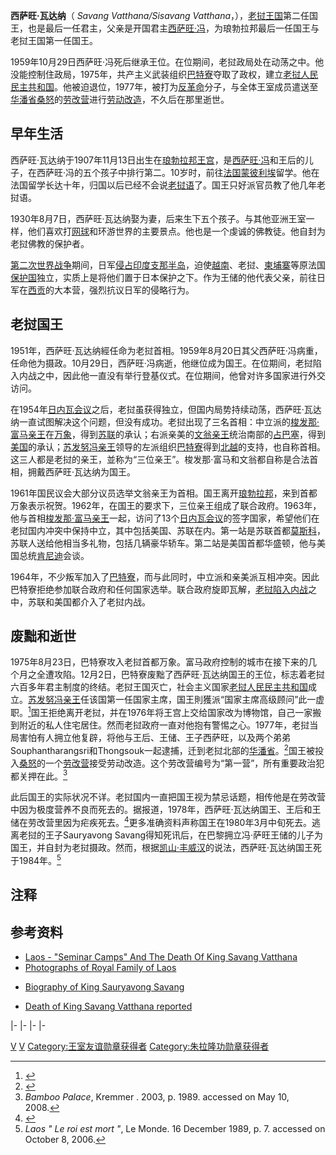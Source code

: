 {{NoteTA|G1=Laos}}
{{Infobox royalty
| succession      = [[老挝君主列表|老挝国王]]
| image           = Kroonprins Savang , nieuwe Koning van Laos, Bestanddeelnr 910-7908.jpg
| predecessor     = [[西萨旺·冯|西萨旺·冯]]
| reign           = 1959年10月29日-1975年12月2日
| full_name       = Samdach Brhat Chao Mavattaha Sri Vitha Lan Xang Hom Khao Phra Rajanachakra Lao Parama Sidha Khattiya Suriya Varman Brhat Maha Sri Savangsa Vadhana
| spouse          = {{marriage|{{link-en|坎培|Khamphoui}}|1930|1978}}
| issue           = 王储{{link-en|冯·萨旺|Vong Savang}}<br />公主[[Savivanh_Savang|Savivanh Savang]]<br/>公主[[Thala_Savang|Thala Savang]]<br />王子[[Sisavang_Savang|Sisavang Savang]]<br />王子[[Sauryavong_Savang|Sauryavong Savang]]
| birth_date      = {{birth date|1907|11|13}}
| birth_place     = [[File:Flag_of_Colonial_Annam.svg|25px]][[法屬印度支那聯邦|法屬印度支那聯邦]][[寮保護國|寮保護國]][[琅勃拉邦|琅勃拉邦]]
| death_date      = {{death date and age|1978|5|13|1907|11|13}}
| death_place     = {{LAO}}[[華潘省|華潘省]][[桑怒|桑怒]]
}}
'''西萨旺·瓦达纳'''（{{lang-lo|ເຈົ້າສີສະຫວ່າງວັດທະນາ}} ''Savang Vatthana/Sisavang Vatthana''，{{bd|1907年|11月13日|1978年|5月13日|catIdx=瓦达纳}}），[[老挝王国|老挝王国]]第二任国王，也是最后一任君主，父亲是开国君主[[西萨旺·冯|西萨旺·冯]]，为琅勃拉邦最后一任国王与老挝王国第一任国王。

1959年10月29日西萨旺·冯死后继承王位。在位期间，老挝政局处在动荡之中。他没能控制住政局，1975年，共产主义武装组织[[巴特寮|巴特寮]]夺取了政权，建立[[老挝人民民主共和国|老挝人民民主共和国]]。他被迫退位，1977年，被打为[[反革命|反革命]]分子，与全体王室成员遣送至[[华潘省|华潘省]][[桑怒|桑怒]]的[[劳改营|劳改营]]进行[[劳动改造|劳动改造]]，不久后在那里逝世。

== 早年生活 ==
西萨旺·瓦达纳于1907年11月13日出生在[[琅勃拉邦王宫|琅勃拉邦王宫]]，是[[西萨旺·冯|西萨旺·冯]]和王后{{link-en|坎温一世|Kham-Oun I}}的儿子，在西萨旺·冯的五个孩子中排行第二。10岁时，前往[[法国|法国]][[蒙彼利埃|蒙彼利埃]]留学。他在法国留学长达十年，归国以后已经不会说[[老挝语|老挝语]]了。国王只好派官员教了他几年老挝语。

1930年8月7日，西萨旺·瓦达纳娶{{link-en|坎培|Khamphoui}}为妻，后来生下五个孩子。与其他亚洲王室一样，他们喜欢打[[网球|网球]]和环游世界的主要景点。他也是一个虔诚的佛教徒。他自封为老挝佛教的保护者。

[[第二次世界战争|第二次世界战争]]期间，日军[[日军入侵法属印度支那|侵占印度支那半岛]]，迫使[[越南|越南]]、老挝、[[柬埔寨|柬埔寨]]等原法国[[保护国|保护国]]独立，实质上是将他们置于日本保护之下。作为王储的他代表父亲，前往日军在[[胡志明市|西贡]]的大本营，强烈抗议日军的侵略行为。

==老挝国王==
1951年，西萨旺·瓦达纳經任命为老挝首相。1959年8月20日其父西萨旺·冯病重，任命他为摄政。10月29日，西萨旺·冯病逝，他继位成为国王。在位期间，老挝陷入内战之中，因此他一直没有举行登基仪式。在位期间，他曾对许多国家进行外交访问。

在1954年[[日内瓦会议_(1954年)|日内瓦会议]]之后，老挝虽获得独立，但国内局势持续动荡，西萨旺·瓦达纳一直试图解决这个问题，但没有成功。老挝出现了三名首相：中立派的[[梭发那·富马亲王|梭发那·富马亲王]]在[[万象|万象]]，得到[[苏联|苏联]]的承认；右派亲美的[[文翁亲王|文翁亲王]]统治南部的[[占巴塞|占巴塞]]，得到[[美国|美国]]的承认；[[苏发努冯亲王|苏发努冯亲王]]领导的左派组织[[巴特寮|巴特寮]]得到[[北越|北越]]的支持，也自称首相。这三人都是老挝的亲王，並称为“三位亲王”。梭发那·富马和文翁都自称是合法首相，拥戴西萨旺·瓦达纳为国王。

1961年国民议会大部分议员选举文翁亲王为首相。国王离开[[琅勃拉邦|琅勃拉邦]]，来到首都万象表示祝贺。1962年，在国王的要求下，三位亲王组成了联合政府。1963年，他与首相[[梭发那·富马亲王|梭发那·富马亲王]]一起，访问了13个[[日内瓦会议_(1954年)|日内瓦会议]]的签字国家，希望他们在老挝国内冲突中保持中立，其中包括美国、苏联在内。第一站是苏联首都[[莫斯科|莫斯科]]，苏联人送给他相当多礼物，包括几辆{{link-en|柴卡|Chaika (car)}}豪华轿车。第二站是美国首都华盛顿，他与美国总统[[肯尼迪|肯尼迪]]会谈。

1964年，不少叛军加入了[[巴特寮|巴特寮]]，而与此同时，中立派和亲美派互相冲突。因此巴特寮拒绝参加联合政府和任何国家选举。联合政府旋即瓦解，[[老挝内战|老挝陷入内战]]之中，苏联和美国都介入了老挝内战。

==废黜和逝世==
1975年8月23日，巴特寮攻入老挝首都万象。富马政府控制的城市在接下来的几个月之全遭攻陷。12月2日，巴特寮废黜了西萨旺·瓦达纳国王的王位，标志着老挝六百多年君主制度的终结。老挝王国灭亡，社会主义国家[[老挝人民民主共和国|老挝人民民主共和国]]成立。[[苏发努冯亲王|苏发努冯亲王]]任该国第一任国家主席，国王則獲派“国家主席高级顾问”此一虚职。<ref>{{Cite web |url=http://news.google.com/newspapers?nid=1300&dat=19751204&id=a8dYAAAAIBAJ&sjid=QJIDAAAAIBAJ&pg=7119,940024 |title=存档副本 |access-date=2015-06-09 |archive-date=2021-03-11 |archive-url=https://web.archive.org/web/20210311153423/https://news.google.com/newspapers?nid=1300&dat=19751204&id=a8dYAAAAIBAJ&sjid=QJIDAAAAIBAJ&pg=7119,940024 |dead-url=no }}</ref>国王拒绝离开老挝，并在1976年将王宫上交给国家改为博物馆，自己一家搬到附近的私人住宅居住。然而老挝政府一直对他抱有警惕之心。1977年，老挝当局害怕有人拥立他复辟，将他与王后{{link-en|坎培|Khamphoui}}、王储{{link-en|冯·萨旺|Vong Savang}}、王子西萨旺，以及两个弟弟Souphantharangsri和Thongsouk一起逮捕，迁到老挝北部的[[华潘省|华潘省]]。<ref>{{Cite web |url=http://www.lonelyplanet.com/laos/history#ixzz1vbXPh1dn |title=存档副本 |accessdate=2015-06-09 |archive-date=2019-05-08 |archive-url=https://web.archive.org/web/20190508182149/https://www.lonelyplanet.com/laos/history#ixzz1vbXPh1dn |dead-url=no }}</ref>国王被投入[[桑怒|桑怒]]的一个[[劳改营|劳改营]]接受劳动改造。这个劳改营编号为“第一营”，所有重要政治犯都关押在此。<ref>''Bamboo Palace'', Kremmer . 2003, p. 1989. accessed on May 10, 2008.</ref>

此后国王的实际状况不详。老挝国内一直把国王视为禁忌话题，相传他是在劳改营中因为极度营养不良而死去的。据报道，1978年，西萨旺·瓦达纳国王、{{link-en|坎培|Khamphoui}}王后和{{link-en|冯·萨旺|Vong Savang}}王储在劳改营里因为疟疾死去。<ref>{{Cite web |url=http://www.nytimes.com/1990/02/08/opinion/l-laotian-royal-family-died-in-prison-camp-282890.html |title=存档副本 |access-date=2015-06-09 |archive-date=2021-03-09 |archive-url=https://web.archive.org/web/20210309015520/https://www.nytimes.com/1990/02/08/opinion/l-laotian-royal-family-died-in-prison-camp-282890.html |dead-url=no }}</ref>更多准确资料声称国王在1980年3月中旬死去。逃离老挝的王子Sauryavong Savang得知死讯后，在巴黎拥立冯·萨旺王储的儿子{{link-en|苏里旺·萨旺|Soulivong Savang}}为国王，并自封为老挝摄政。然而，根据[[凯山·丰威汉|凯山·丰威汉]]的说法，西萨旺·瓦达纳国王死于1984年。<ref>''Laos " Le roi est mort "'', Le Monde. 16 December 1989, p. 7. accessed on October 8, 2006.</ref>

==注释==
{{reflist}}

== 参考资料 ==
{{commonscat|Savang Vatthana}}
*[http://www.exploitz.com/Laos-quotseminar-Campsquot-And-The-Death-Of-King-Savang-Vatthana-cg.php Laos - "Seminar Camps" And The Death Of King Savang Vatthana] {{Wayback|url=http://www.exploitz.com/Laos-quotseminar-Campsquot-And-The-Death-Of-King-Savang-Vatthana-cg.php |date=20210201101710 }}
*[http://phiengch.free.fr/Album01.htm Photographs of Royal Family of Laos] {{Wayback|url=http://phiengch.free.fr/Album01.htm |date=20210224111527 }}
*{{fr}}[http://www.laosite.com/albums/alb40/alb40_9.htm Biography of King Sauryavong Savang]{{Wayback|url=http://www.laosite.com/albums/alb40/alb40_9.htm |date=20070928034156 }}
*{{en}}[http://www.workmall.com/wfb2001/laos/laos_history_seminar_camps_and_the_death_of_king_savang_vatthana.html Death of King Savang Vatthana reported] {{Wayback|url=http://www.workmall.com/wfb2001/laos/laos_history_seminar_camps_and_the_death_of_king_savang_vatthana.html |date=20210225021447 }}

{{s-start}}
{{s-hou|[[老挝王室|Khun Lo王朝]]|1907年|11月13日|1978年|3月？}}
{{s-reg|}}
{{s-bef|before=[[西萨旺·冯|西萨旺·冯]]}}
{{s-ttl|title=[[老挝君主列表|老挝国王]]|years=1959年10月29日 – 1975年12月2日}}
{{s-non|reason=君主制废除|reason2=[[老挝人民革命党|老挝人民革命党]]掌权}}
|-
{{s-off|}}
{{s-bef|before=[[西萨旺·冯|西萨旺·冯]]<br><small>作为[[老挝君主列表|老挝国王]]</small>}}
{{s-ttl|title=[[老挝君主列表|老挝国家元首]]<br><small>作为[[老挝君主列表|老挝国王]]</small>|years=1959年10月29日 – 1975年12月2日}}
{{s-aft|after=[[苏发努冯亲王|苏发努冯亲王]]<br><small>作为[[老挝人民民主共和国主席|老挝国家主席]]</small>}}
|-
{{s-bef|before=[[培·萨纳尼空|培·萨纳尼空]]}}
{{s-ttl|title=[[老挝政府总理|老挝首相]]|years=1951年10月15日 – 1951年11月21日}}
{{s-aft|after=[[梭发那·富马亲王|梭发那·富马亲王]]}}
|-
|-
{{s-pre}}
{{s-new|}}
{{s-tul|title=[[老挝君主列表|老挝国王]]|years=1975年12月2日 – 1978年3月？或1984年5月13日？}}
{{s-aft|after={{link-en|冯·萨旺|Vong Savang}}}}
{{end}}
{{寮國君主}}
{{冷戰相關人物}}
{{Authority control}}

[[Category:老挝君主|V]]
[[Category:巴黎政治大學校友|V]]
[[Category:王室友谊勋章获得者|Category:王室友谊勋章获得者]]
[[Category:朱拉隆功勋章获得者|Category:朱拉隆功勋章获得者]]